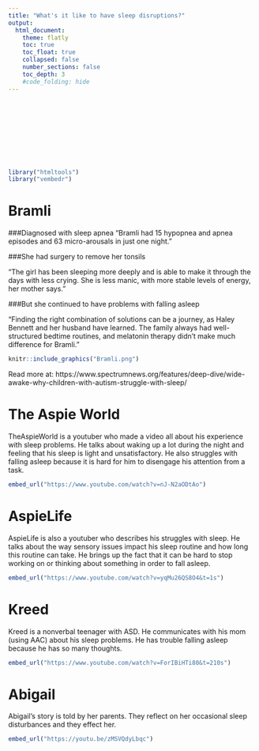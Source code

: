 ```yaml
---
title: "What's it like to have sleep disruptions?"
output:
  html_document:
    theme: flatly
    toc: true
    toc_float: true
    collapsed: false
    number_sections: false
    toc_depth: 3
    #code_folding: hide
---
```



<style type="text/css">
.title {
  display: none;
}

#getting-started img {
  margin-right: 10px;
}

</style>

<div class="row" style="padding-top: 125px;">
<div class="col-sm-12">

```r
library("htmltools")
library("vembedr")
```



# Bramli

###Diagnosed with sleep apnea 
“Bramli had 15 hypopnea and apnea episodes and 63 micro-arousals in just one night.” 

###She had surgery to remove her tonsils 

“The girl has been sleeping more deeply and is able to make it through the days with less crying. She is less manic, with more stable levels of energy, her mother says.” 

###But she continued to have problems with falling asleep

“Finding the right combination of solutions can be a journey, as Haley Bennett and her husband have learned. The family always had well-structured bedtime routines, and melatonin therapy didn’t make much difference for Bramli.”


```r
knitr::include_graphics("Bramli.png")
```


Read more at: https://www.spectrumnews.org/features/deep-dive/wide-awake-why-children-with-autism-struggle-with-sleep/


# The Aspie World

TheAspieWorld is a youtuber who made a video all about his experience with sleep problems. He talks about waking up a lot during the night and feeling that his sleep is light and unsatisfactory. He also struggles with falling asleep because it is hard for him to disengage his attention from a task. 

```r

embed_url("https://www.youtube.com/watch?v=nJ-N2aODtAo")
```


# AspieLife

AspieLife is also a youtuber who describes his struggles with sleep. He talks about the way sensory issues impact his sleep routine and how long this routine can take. He brings up the fact that it can be hard to stop working on or thinking about something in order to fall asleep. 

```r

embed_url("https://www.youtube.com/watch?v=yqMu26QS8O4&t=1s")
```

# Kreed

Kreed is a nonverbal teenager with ASD. He communicates with his mom (using AAC) about his sleep problems. He has trouble falling asleep because he has so many thoughts.

```r

embed_url("https://www.youtube.com/watch?v=ForIBiHTi80&t=210s")
```

# Abigail

Abigail's story is told by her parents. They reflect on her occasional sleep disturbances and they effect her. 

```r

embed_url("https://youtu.be/zMSVQdyLbqc")
```